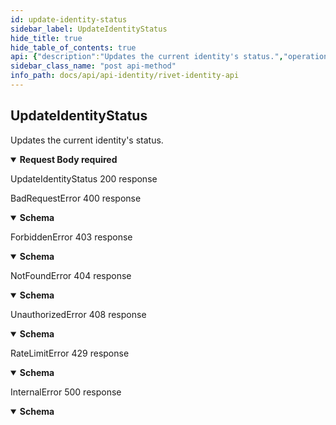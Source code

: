```yaml
---
id: update-identity-status
sidebar_label: UpdateIdentityStatus
hide_title: true
hide_table_of_contents: true
api: {"description":"Updates the current identity's status.","operationId":"UpdateIdentityStatus","requestBody":{"content":{"application/json":{"schema":{"type":"object","properties":{"status":{"type":"string","description":"The current active status of an identity.","enum":["offline","online","away"]}},"required":["status"]}}},"required":true},"responses":{"200":{"description":"UpdateIdentityStatus 200 response"},"400":{"description":"BadRequestError 400 response","content":{"application/json":{"schema":{"type":"object","description":"An error thrown when the requestee has sent an invalid or malformed request.","properties":{"code":{"type":"string"},"message":{"type":"string"},"metadata":{"description":"Unstructured metadata relating to an error. Must be manually parsed."}},"required":["code","message"]}}}},"403":{"description":"ForbiddenError 403 response","content":{"application/json":{"schema":{"type":"object","description":"An error thrown when the requestee requests a resource they do not have access to.","properties":{"code":{"type":"string"},"message":{"type":"string"},"metadata":{"description":"Unstructured metadata relating to an error. Must be manually parsed."}},"required":["code","message"]}}}},"404":{"description":"NotFoundError 404 response","content":{"application/json":{"schema":{"type":"object","description":"An error thrown when the requestee requests a non existant resource.","properties":{"code":{"type":"string"},"message":{"type":"string"},"metadata":{"description":"Unstructured metadata relating to an error. Must be manually parsed."}},"required":["code","message"]}}}},"408":{"description":"UnauthorizedError 408 response","content":{"application/json":{"schema":{"type":"object","description":"An error thrown when the requestee is not authenticated.","properties":{"code":{"type":"string"},"message":{"type":"string"},"metadata":{"description":"Unstructured metadata relating to an error. Must be manually parsed."}},"required":["code","message"]}}}},"429":{"description":"RateLimitError 429 response","content":{"application/json":{"schema":{"type":"object","description":"An error thrown when the requestee has hit a rate limit. You are sending too many requests too quickly.","properties":{"code":{"type":"string"},"message":{"type":"string"},"metadata":{"description":"Unstructured metadata relating to an error. Must be manually parsed."}},"required":["code","message"]}}}},"500":{"description":"InternalError 500 response","content":{"application/json":{"schema":{"type":"object","description":"An error caused by internal server problems.","properties":{"code":{"type":"string"},"message":{"type":"string"},"metadata":{"description":"Unstructured metadata relating to an error. Must be manually parsed."}},"required":["message"]}}}}},"tags":["identity","portal"],"method":"post","path":"/identities/self/status","security":[{"smithy.api.httpBearerAuth":[]}],"securitySchemes":{"smithy.api.httpBearerAuth":{"type":"http","description":"HTTP Bearer authentication","scheme":"bearer"}},"jsonRequestBodyExample":{"status":"offline"},"info":{"title":"Rivet Identity API","version":"2022-5-28"},"postman":{"name":"Update Identity Status","description":{"content":"Updates the current identity's status.","type":"text/plain"},"url":{"path":["identities","self","status"],"host":["{{baseUrl}}"],"query":[],"variable":[]},"header":[{"key":"Content-Type","value":"application/json"},{"key":"Accept","value":"application/json"}],"method":"POST","body":{"mode":"raw","raw":"\"\"","options":{"raw":{"language":"json"}}}}}
sidebar_class_name: "post api-method"
info_path: docs/api/api-identity/rivet-identity-api
---
```



## UpdateIdentityStatus



Updates the current identity&#39;s status.

<details style={{}} data-collapsed={false} open={true}><summary style={{"textAlign":"left"}}><strong>Request Body</strong><strong style={{"fontSize":"var(--ifm-code-font-size)","color":"var(--openapi-required)"}}> required</strong></summary><div style={{"textAlign":"left","marginLeft":"1rem"}}></div><ul style={{"marginLeft":"1rem"}}><SchemaItem collapsible={false} name={"status"} required={true} schemaDescription={"The current active status of an identity."} schemaName={"string"} qualifierMessage={"**Possible values:** [`offline`, `online`, `away`]"}></SchemaItem></ul></details><div><ApiTabs><TabItem label={"200"} value={"200"}><div>

UpdateIdentityStatus 200 response

</div><div></div></TabItem><TabItem label={"400"} value={"400"}><div>

BadRequestError 400 response

</div><div><details style={{}} data-collapsed={false} open={true}><summary style={{"textAlign":"left"}}><strong>Schema</strong></summary><div style={{"textAlign":"left","marginLeft":"1rem"}}></div><ul style={{"marginLeft":"1rem"}}><SchemaItem collapsible={false} name={"code"} required={true} schemaDescription={undefined} schemaName={"string"} qualifierMessage={undefined}></SchemaItem><SchemaItem collapsible={false} name={"message"} required={true} schemaDescription={undefined} schemaName={"string"} qualifierMessage={undefined}></SchemaItem><SchemaItem collapsible={false} name={"metadata"} required={false} schemaDescription={"Unstructured metadata relating to an error. Must be manually parsed."} schemaName={""} qualifierMessage={undefined}></SchemaItem></ul></details></div></TabItem><TabItem label={"403"} value={"403"}><div>

ForbiddenError 403 response

</div><div><details style={{}} data-collapsed={false} open={true}><summary style={{"textAlign":"left"}}><strong>Schema</strong></summary><div style={{"textAlign":"left","marginLeft":"1rem"}}></div><ul style={{"marginLeft":"1rem"}}><SchemaItem collapsible={false} name={"code"} required={true} schemaDescription={undefined} schemaName={"string"} qualifierMessage={undefined}></SchemaItem><SchemaItem collapsible={false} name={"message"} required={true} schemaDescription={undefined} schemaName={"string"} qualifierMessage={undefined}></SchemaItem><SchemaItem collapsible={false} name={"metadata"} required={false} schemaDescription={"Unstructured metadata relating to an error. Must be manually parsed."} schemaName={""} qualifierMessage={undefined}></SchemaItem></ul></details></div></TabItem><TabItem label={"404"} value={"404"}><div>

NotFoundError 404 response

</div><div><details style={{}} data-collapsed={false} open={true}><summary style={{"textAlign":"left"}}><strong>Schema</strong></summary><div style={{"textAlign":"left","marginLeft":"1rem"}}></div><ul style={{"marginLeft":"1rem"}}><SchemaItem collapsible={false} name={"code"} required={true} schemaDescription={undefined} schemaName={"string"} qualifierMessage={undefined}></SchemaItem><SchemaItem collapsible={false} name={"message"} required={true} schemaDescription={undefined} schemaName={"string"} qualifierMessage={undefined}></SchemaItem><SchemaItem collapsible={false} name={"metadata"} required={false} schemaDescription={"Unstructured metadata relating to an error. Must be manually parsed."} schemaName={""} qualifierMessage={undefined}></SchemaItem></ul></details></div></TabItem><TabItem label={"408"} value={"408"}><div>

UnauthorizedError 408 response

</div><div><details style={{}} data-collapsed={false} open={true}><summary style={{"textAlign":"left"}}><strong>Schema</strong></summary><div style={{"textAlign":"left","marginLeft":"1rem"}}></div><ul style={{"marginLeft":"1rem"}}><SchemaItem collapsible={false} name={"code"} required={true} schemaDescription={undefined} schemaName={"string"} qualifierMessage={undefined}></SchemaItem><SchemaItem collapsible={false} name={"message"} required={true} schemaDescription={undefined} schemaName={"string"} qualifierMessage={undefined}></SchemaItem><SchemaItem collapsible={false} name={"metadata"} required={false} schemaDescription={"Unstructured metadata relating to an error. Must be manually parsed."} schemaName={""} qualifierMessage={undefined}></SchemaItem></ul></details></div></TabItem><TabItem label={"429"} value={"429"}><div>

RateLimitError 429 response

</div><div><details style={{}} data-collapsed={false} open={true}><summary style={{"textAlign":"left"}}><strong>Schema</strong></summary><div style={{"textAlign":"left","marginLeft":"1rem"}}></div><ul style={{"marginLeft":"1rem"}}><SchemaItem collapsible={false} name={"code"} required={true} schemaDescription={undefined} schemaName={"string"} qualifierMessage={undefined}></SchemaItem><SchemaItem collapsible={false} name={"message"} required={true} schemaDescription={undefined} schemaName={"string"} qualifierMessage={undefined}></SchemaItem><SchemaItem collapsible={false} name={"metadata"} required={false} schemaDescription={"Unstructured metadata relating to an error. Must be manually parsed."} schemaName={""} qualifierMessage={undefined}></SchemaItem></ul></details></div></TabItem><TabItem label={"500"} value={"500"}><div>

InternalError 500 response

</div><div><details style={{}} data-collapsed={false} open={true}><summary style={{"textAlign":"left"}}><strong>Schema</strong></summary><div style={{"textAlign":"left","marginLeft":"1rem"}}></div><ul style={{"marginLeft":"1rem"}}><SchemaItem collapsible={false} name={"code"} required={false} schemaDescription={undefined} schemaName={"string"} qualifierMessage={undefined}></SchemaItem><SchemaItem collapsible={false} name={"message"} required={true} schemaDescription={undefined} schemaName={"string"} qualifierMessage={undefined}></SchemaItem><SchemaItem collapsible={false} name={"metadata"} required={false} schemaDescription={"Unstructured metadata relating to an error. Must be manually parsed."} schemaName={""} qualifierMessage={undefined}></SchemaItem></ul></details></div></TabItem></ApiTabs></div>
      